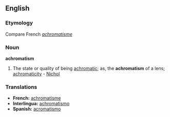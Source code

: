 ==English==

===Etymology===
Compare French ''[[achromatisme]]''

===Noun===
'''achromatism'''

#The state or quality of being [[achromatic]]; as, the '''achromatism''' of a lens; [[achromaticity]] - [[Nichol]]

===Translations===
*'''French:''' [[achromatisme]] 
*'''Interlingua:''' [[achromatismo]] 
*'''Spanish:''' [[acromatismo]]